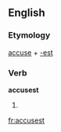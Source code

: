 ==English==

===Etymology===
[[accuse]] + [[-est]]

===Verb===
'''accusest'''

# {{archaic}} {{second-person singular of|[[accuse]]}}

{{anagrams:en/accesstu}}
[[fr:accusest]]